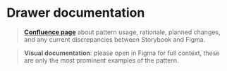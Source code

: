 
<Meta title="components/Drawer/Docs" />

# Drawer documentation

>**[Confluence page](https://zitenote.atlassian.net/l/c/6e6yA52k)** about pattern usage, rationale, planned changes, and any current discrepancies between Storybook and Figma.

> **Visual documentation**: please open in Figma for full context, these are only the most prominent examples of the pattern.

<Figma url="https://www.figma.com/file/vnzYfrwIISRYkr2iYE5TcD/branch/DsLAjWuI0ZmY6lsQ65KoMc/DS-Atoms?node-id=15515%3A22020"/>
